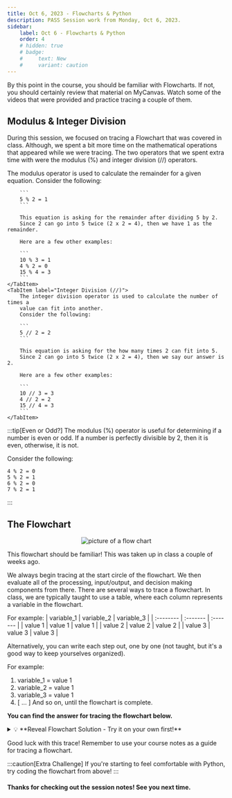 ```yaml
---
title: Oct 6, 2023 - Flowcharts & Python
description: PASS Session work from Monday, Oct 6, 2023.
sidebar:
    label: Oct 6 - Flowcharts & Python
    order: 4
    # hidden: true
    # badge:
    #     text: New
    #     variant: caution
---
```


By this point in the course, you should be familiar with Flowcharts. If not, you should certainly review
that material on MyCanvas. Watch some of the videos that were provided and practice tracing a couple of 
them. 

## Modulus & Integer Division

During this session, we focused on tracing a Flowchart that was covered in class. Although, we spent a bit
more time on the mathematical operations that appeared while we were tracing. The two operators that we
spent extra time with were the modulus (%) and integer division (//) operators. 

<Tabs>
    <TabItem label="Modulus (%)">
        The modulus operator is used to calculate the remainder for a given equation. 
        Consider the following:

        ```
        5 % 2 = 1 
        ```

        This equation is asking for the remainder after dividing 5 by 2. 
        Since 2 can go into 5 twice (2 x 2 = 4), then we have 1 as the remainder. 

        Here are a few other examples:

        ```
        10 % 3 = 1
        4 % 2 = 0
        15 % 4 = 3
        ```
    </TabItem>
    <TabItem label="Integer Division (//)">
        The integer division operator is used to calculate the number of times a 
        value can fit into another. 
        Consider the following:

        ```
        5 // 2 = 2
        ```

        This equation is asking for the how many times 2 can fit into 5.
        Since 2 can go into 5 twice (2 x 2 = 4), then we say our answer is 2. 

        Here are a few other examples:

        ```
        10 // 3 = 3
        4 // 2 = 2
        15 // 4 = 3
        ```
    </TabItem>
</Tabs>

:::tip[Even or Odd?]
The modulus (%) operator is useful for determining if a number is even or odd. If a number 
is perfectly divisible by 2, then it is even, otherwise, it is not.

Consider the following:

```
4 % 2 = 0
5 % 2 = 1
6 % 2 = 0
7 % 2 = 1
```
:::

## The Flowchart

<div align="center">
    <Image src={flowchart2} alt="picture of a flow chart" title="flowchart"/>
</div>

This flowchart should be familiar! This was taken up in class a couple of weeks ago.

We always begin tracing at the start circle of the flowchart. We then evaluate all of the
processing, input/output, and decision making components from there. There are several ways to trace a
flowchart. In class, we are typically taught to use a table, where each column represents a variable
in the flowchart.

For example:
| variable_1    | variable_2 | variable_3 |
| :-------- | :------- | :------- |
| value 1     | value 1   | value 1 |
| value 2     | value 2 | value 2 |
| value 3     | value 3   | value 3 |

Alternatively, you can write each step out, one by one (not taught, but it's a good way to keep yourselves organized).

For example:
1. variable_1 = value 1
2. variable_2 = value 1
3. variable_3 = value 1
4. [ ... ]
And so on, until the flowchart is complete.

**You can find the answer for tracing the flowchart below.**

<details>
<summary>💡 **Reveal Flowchart Solution - Try it on your own first!**</summary>
| count    | myString |
| :-------- | :------- |
| 5     | E    |
| 7     | EE     |
| 9     | EEE    |
| 11    | EEEE    |
| 13    | EEEEE    |
| 15    | EEEEEE    |
| 17    | EEEEEEF    |
| 18    |     |
</details>

Good luck with this trace! Remember to use your course notes as a guide 
for tracing a flowchart. 

:::caution[Extra Challenge]
If you're starting to feel comfortable with Python, try coding the flowchart from above!
:::

#### Thanks for checking out the session notes! See you next time.